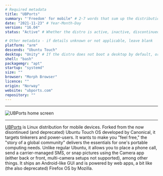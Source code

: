 ```yaml
---
# Required metadata
title: "UBPorts"
summary: "'Freedom' for mobile" # 2-7 words that sum up the distribution
date: "2021-11-23" # Year-Month-Day
version: "16.04"
status: "Active" # Whether the distro is active, inactive, discontinued (still supported), or legacy (not supported)

# Other metadata - if details unknown or not applicable, leave blank
platform: "arm"
descends: "Ubuntu Touch"
desktop: "Unity" # If the distro does not boot a desktop by default, or doesn't ship one, leave 'desktop' blank
shell: "bash"
packagemgr: "apt"
startup: "systemd"
size: ""
browser: "Morph Browser"
licence: ""
origin: "Norway"
website: "ubports.com"
repository: ""
---
```


---

<Image
  src="/images/ubports.png"
  alt="UBPorts home screen"
  width={50}
  height={400}
/>

---

[UBPorts](https://ubports.com) is Linux distribution for mobile devices. Forked from the now disontinued (and deprecated) Ubuntu Touch OS developed by Canonical, it targets tinkerers and power-users. It wants to make you "feel free," the "story of a global community" delivers the essentials for one's portable computing needs. Unlike regular Ubuntu, it allows you to place a phone call, send a carrier-managed SMS, or snap pictures using the Camera app (either back or front, multi-camera setups not supported), among other things. It ships an Android-like GUI and is powered by web apps, a bit like (the also deprecated) Firefox OS by Mozilla.
